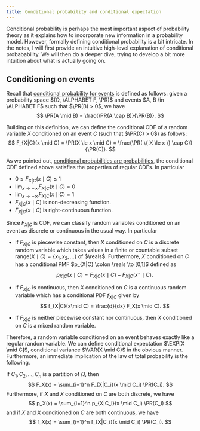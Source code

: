 ```yaml
---
title: Conditional probability and conditional expectation
---
```


Conditional probability is perhaps the most important aspect of probability theory as it explains how to incorporate new information in a probability model. However, formally defining conditional probability is a bit intricate. In the notes, I will first provide an intuitive high-level explanation of conditional probabability. We will then do a deeper dive, trying to develop a bit more intuition about what is actually going on.

## Conditioning on events

Recall that [conditional probability for events](probability-spaces.qmd#conditional-probability) is defined as follows: given a probability space $(Ω, \ALPHABET F, \PR)$ and events $A, B \in \ALPHABET F$ such that $\PR(B) > 0$, we have
$$
\PR(A \mid B) = \frac{\PR(A \cap B)}{\PR(B)}. 
$$

Building on this definition, we can define the conditional CDF of a random variable $X$ conditioned on an event $C$ (such that $\PR(C) > 0$) as follows:
$$
F_{X|C}(x \mid C) = \PR(X \le x \mid C) = \frac{\PR( \{ X \le x \} \cap C)}{\PR(C)}.
$$


As we pointed out, [conditional probabilities are probabilities](probability-spaces.qmd#conditional-probabilities-are-probabilties), the conditional CDF defined above satisfies the properties of regular CDFs. In particular

- $0 \le F_{X|C}(x\mid C) \le 1$
- $\displaystyle \lim_{x \to -∞} F_{X|C}(x \mid C) = 0$
- $\displaystyle \lim_{x \to +∞} F_{X|C}(x \mid C) = 1$ 
- $F_{X|C}(x \mid C)$ is non-decreasing function.
- $F_{X|C}(x \mid C)$ is right-continuous function. 

Since $F_{X|C}$ is CDF, we can classify random variables conditioned on an event as discrete or continuous in the usual way. In particular

- If $F_{X|C}$ is piecewise constant, then $X$ conditioned on $C$ is a discrete random variable which takes values in a finite or countable subset $\text{range}(X\mid C) = \{x_1, x_2, \dots\}$ of $\reals$. Furthermore, $X$ conditioned on $C$ has a conditional PMF $p_{X|C} \colon \reals \to [0,1]$ defined as
  $$
    p_{X|C}(x\mid C) = F_{X|C}(x\mid C) - F_{X|C}(x^{-} \mid C).
  $$

- If $F_{X|C}$ is continuous, then $X$ conditioned on $C$ is a continuous random variable which has a conditional PDF $f_{X|C}$ given by
  $$
  f_{X|C}(x\mid C) = \frac{d}{dx} F_X(x \mid C).
  $$

- If $F_{X|C}$ is neither piecewise constant nor continuous, then $X$ conditioned on $C$ is a mixed random variable.

Therefore, a random variable conditioned on an event behaves exactly like a regular random variable. We can define conditional expectation $\EXP[X \mid C]$, conditional variance $\VAR(X \mid C)$ in the obvious manner. Furthermore, an immediate implication of the law of total probability is the following.

If $C_1, C_2, \dots, C_n$ is a partition of $Ω$, then 
$$
 F_X(x) = \sum_{i=1}^n F_{X|C_i}(x \mid C_i) \PR(C_i).
$$
Furthermore, if $X$ and $X$ conditioned on $C$ are both discrete, we have
$$
p_X(x) = \sum_{i=1}^n p_{X|C_i}(x \mid C_i) \PR(C_i)
$$
and if $X$ and $X$ conditioned on $C$ are both continuous, we have
$$
 f_X(x) = \sum_{i=1}^n f_{X|C_i}(x \mid C_i) \PR(C_i).
$$
